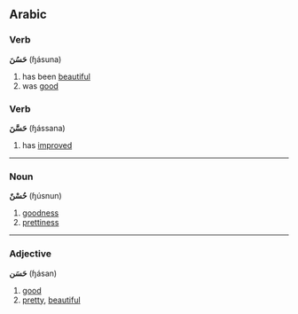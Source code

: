 ==Arabic==
===Verb===
'''حَسُنَ''' (ɧásuna)

# has been [[beautiful]]
# was [[good]]

===Verb===
'''حَسَّنَ''' (ɧássana)

# has [[improved]]

----

===Noun===
'''حُسْنٌ''' (ɧúsnun)

# [[goodness]]
# [[prettiness]]

----

===Adjective===
'''حَسَن''' (ɧásan)

# [[good]]
# [[pretty]], [[beautiful]]